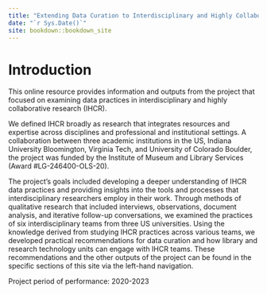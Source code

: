 ```yaml
---
title: "Extending Data Curation to Interdisciplinary and Highly Collaborative Research (IHCR)"
date: "`r Sys.Date()`"
site: bookdown::bookdown_site
---
```


# Introduction {-}
This online resource provides information and outputs from the project that focused on examining data practices in interdisciplinary and highly collaborative research (IHCR). 

We defined IHCR broadly as research that integrates resources and expertise across disciplines and professional and institutional settings. A collaboration between three academic institutions in the US, Indiana University Bloomington, Virginia Tech, and University of Colorado Boulder, the project was funded by the Institute of Museum and Library Services (Award #LG-246400-OLS-20).

The project’s goals included developing a deeper understanding of IHCR data practices and providing insights into the tools and processes that interdisciplinary researchers employ in their work. Through methods of qualitative research that included interviews, observations, document analysis, and iterative follow-up conversations, we examined the practices of six interdisciplinary teams from three US universities. Using the knowledge derived from studying IHCR practices across various teams, we developed practical recommendations for data curation and how library and research technology units can engage with IHCR teams. These recommendations and the other outputs of the project can be found in the specific sections of this site via the left-hand navigation.

Project period of performance: 2020-2023

